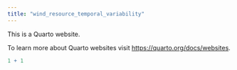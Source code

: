 ```yaml
---
title: "wind_resource_temporal_variability"
---
```


This is a Quarto website.

To learn more about Quarto websites visit <https://quarto.org/docs/websites>.

```r
1 + 1
```

